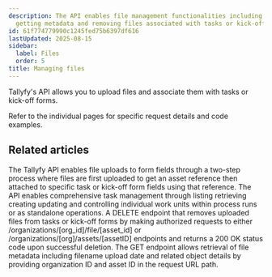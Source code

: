 ```yaml
---
description: The API enables file management functionalities including uploading downloading
  getting metadata and removing files associated with tasks or kick-off forms.
id: 61f774779990c1245fed75b6397df616
lastUpdated: 2025-08-15
sidebar:
  label: Files
  order: 5
title: Managing files
---
```



Tallyfy's API allows you to upload files and associate them with tasks or kick-off forms.

Refer to the individual pages for specific request details and code examples.

<PageTree />


## Related articles
<CardGrid>
<LinkTitleCard header="<b>Files > Upload & attach file</b>" href="/products/pro/integrations/open-api/code-samples/files/upload-attach-file/" > The Tallyfy API enables file uploads to form fields through a two-step process where files are first uploaded to get an asset reference then attached to specific task or kick-off form fields using that reference. </LinkTitleCard>
<LinkTitleCard header="<b>Code Samples > Managing tasks</b>" href="/products/pro/integrations/open-api/code-samples/tasks/" > The API enables comprehensive task management through listing retrieving creating updating and controlling individual work units within process runs or as standalone operations. </LinkTitleCard>
<LinkTitleCard header="<b>Files > Delete file</b>" href="/products/pro/integrations/open-api/code-samples/files/delete-file/" > A DELETE endpoint that removes uploaded files from tasks or kick-off forms by making authorized requests to either /organizations/[org_id]/file/[asset_id] or /organizations/[org]/assets/[assetID] endpoints and returns a 200 OK status code upon successful deletion. </LinkTitleCard>
<LinkTitleCard header="<b>Files > Get file metadata</b>" href="/products/pro/integrations/open-api/code-samples/files/get-file-metadata/" > The GET endpoint allows retrieval of file metadata including filename upload date and related object details by providing organization ID and asset ID in the request URL path. </LinkTitleCard>
</CardGrid>